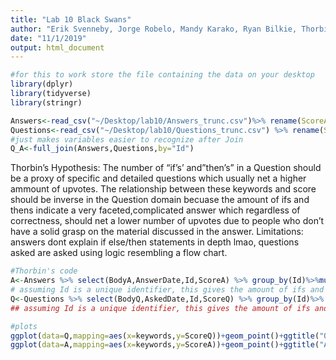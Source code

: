 ```yaml
---
title: "Lab 10 Black Swans"
author: "Erik Svenneby, Jorge Robelo, Mandy Karako, Ryan Bilkie, Thorbin Atwell"
date: "11/1/2019"
output: html_document
---
```

```r
#for this to work store the file containing the data on your desktop 
library(dplyr)
library(tidyverse)
library(stringr)

Answers<-read_csv("~/Desktop/lab10/Answers_trunc.csv")%>% rename(ScoreA=Score,AnswerDate=CreationDate,X7A=X7,BodyA=Body)
Questions<-read_csv("~/Desktop/lab10/Questions_trunc.csv") %>% rename(ScoreQ=Score,AskedDate=CreationDate,X7Q=X7,BodyQ=Body)
#just makes variables easier to recognize after Join
Q_A<-full_join(Answers,Questions,by="Id")
```
Thorbin's Hypothesis: The number of "if's' and "then's" in a Question should be a proxy of specific and detailed questions which usually net a higher ammount of upvotes. The relationship between these keywords and score should be inverse in the Question domain becuase the amount of ifs and thens indicate a very faceted,complicated answer which regardless of correctness, should net a lower number of upvotes due to people who don't have a solid grasp on the material discussed in the answer. Limitations: answers dont explain if else/then statements in depth lmao, questions asked are asked using logic resembling a flow chart.
```r
#Thorbin's code
A<-Answers %>% select(BodyA,AnswerDate,Id,ScoreA) %>% group_by(Id)%>%mutate("keywords"=sum(str_detect(BodyA,c("if","If","Iff","iff","then","Then"))))
# assuming Id is a unique identifier, this gives the amount of ifs and thens in bodyA
Q<-Questions %>% select(BodyQ,AskedDate,Id,ScoreQ) %>% group_by(Id)%>% mutate("keywords"=sum(str_detect(BodyQ,c("if","If","Iff","iff","then","Then"))))
## assuming Id is a unique identifier, this gives the amount of ifs and thens in bodyQ
```
```r
#plots
ggplot(data=Q,mapping=aes(x=keywords,y=ScoreQ))+geom_point()+ggtitle("Question upvotes at number of keywords")
ggplot(data=A,mapping=aes(x=keywords,y=ScoreA))+geom_point()+ggtitle("Answer upvotes at number of keywords")
```
